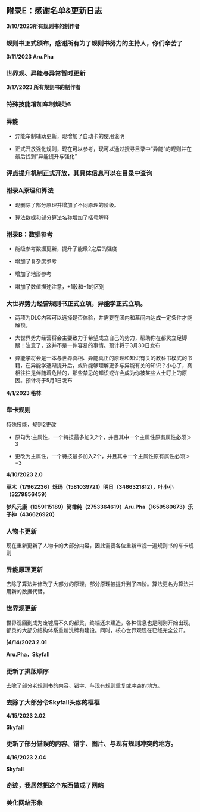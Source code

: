 
## 附录E：感谢名单&更新日志

**3/10/2023所有规则书的制作者**

<Steps> 

### 规则书正式颁布，感谢所有为了规则书努力的主持人，你们辛苦了

</Steps>

**3/11/2023 Aru.Pha**

<Steps> 

### 世界观、异能与异常暂时更新

</Steps>

**3/17/2023 所有规则书的制作者**

<Steps> 

### 特殊技能增加车制规范6

### 异能

- 异能车制辅助更新，现增加了自动卡的使用说明

- 正式开放强化规则，现在可以参考，现可以通过搜寻目录中“异能”的规则并在最后找到“异能提升与强化”

### 评点提升机制正式开放，其具体信息可以在目录中查询

### 附录A原理和算法

- 现删除了部分原理并增加了不同原理的阶级。

- 算法数据和部分算法名称增加了括号解释

### 附录B：数据参考

- 能级参考数据更新，提升了能级2之后的强度

- 增加了复杂度参考

- 增加了地形参考

- 增加了数值描述注意，+1骰和+1的区别

### 大世界势力经营规则书正式立项，异能学正式立项。

- 两项为DLC内容可以选择是否体验，并需要在团内和幕间内达成一定条件才能解锁。

- 大世界势力经营将会主要致力于希望成立自己的势力，帮助你在都灵立足脚跟！注意了，这并不是一件容易的事情。预计将于3月30日发布

- 异能学将会是一本与世界真相、异能真正的原理和知识有关的教科书模式的书籍，在异能学逐渐提升后，或许能够理解更多与异能有关的知识？小心了，真相往往是伴随着危险的，那些禁忌的知识或许会成为你被某些人士盯上的原因。预计将于5月1日发布

</Steps>


**4/1/2023 格林**

<Steps> 

### 车卡规则

特殊技能，规则2更改

- 原句为:主属性，一个特技最多加入2个，并且其中一个主属性原有属性必须＞3

- 更改为主属性，一个特技最多加入2个，并且其中一个主属性原有属性必须＞=3

</Steps>

**4/10/2023 2.0**

**草木（17962236）烁玛（1581039721）明日（3466321812），叶小小（3279856459）**

 **梦凡元康（1259115189）简律纯（2753364619）Aru.Pha（1659580673）乐子神（436626920）** 
 
<Steps> 

### 人物卡更新

现在重新更新了人物卡的大部分内容，因此需要各位重新审视一遍规则书的车卡规则

### 异能原理更新

去除了算法并修改了大部分的原理。部分原理被提升到了四阶。算法更名为算法并用新的数据代替。

### 世界观更新

世界观回到成为废墟后不久的都灵，终端还未建造，各种信息也是刚刚开始出现，都灵的大部分结构体系重新洗牌和建设。同时，核心世界观现在已经完全公开。

</Steps>

**[4/14/2023 2.01**

**Aru.Pha，Skyfall**


<Steps> 

### 更新了排版顺序

去除了部分老规则书的内容、错字、与现有规则重复或冲突的地方。

### 去除了大部分令Skyfall头疼的框框

</Steps>

**4/15/2023 2.02**

**Skyfall**

<Steps> 

### 更新了部分错误的内容、错字、图片、与现有规则冲突的地方。

</Steps>

**4/16/2023 2.04**

**Skyfall**

<Steps> 

### 奇迹，我居然把这个东西做成了网站

### 美化网站形象

</Steps>